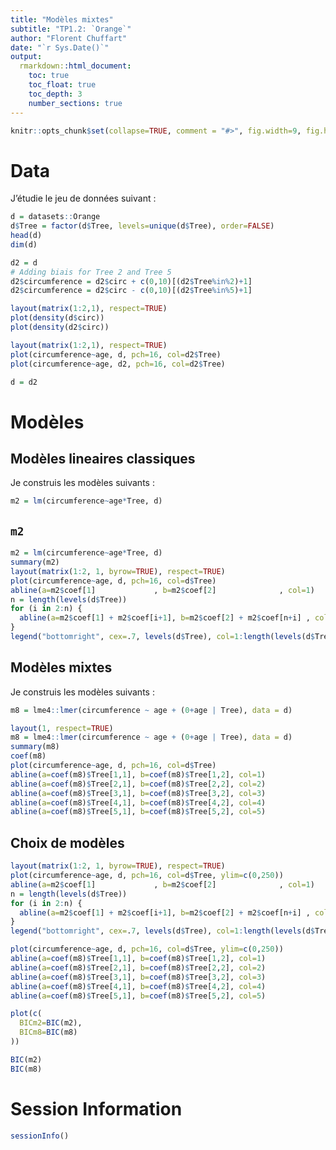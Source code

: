 ```yaml
---
title: "Modèles mixtes"
subtitle: "TP1.2: `Orange`"
author: "Florent Chuffart"
date: "`r Sys.Date()`"
output: 
  rmarkdown::html_document:
    toc: true
    toc_float: true
    toc_depth: 3
    number_sections: true
---
```



```r
knitr::opts_chunk$set(collapse=TRUE, comment = "#>", fig.width=9, fig.height=6, eval=TRUE, echo=TRUE, results="verbatim", warning=FALSE)
```
# Data

J’étudie le jeu de données suivant : 

```r
d = datasets::Orange
d$Tree = factor(d$Tree, levels=unique(d$Tree), order=FALSE)
head(d)
dim(d)

d2 = d
# Adding biais for Tree 2 and Tree 5
d2$circumference = d2$circ + c(0,10)[(d2$Tree%in%2)+1]
d2$circumference = d2$circ - c(0,10)[(d2$Tree%in%5)+1]

layout(matrix(1:2,1), respect=TRUE)
plot(density(d$circ))
plot(density(d2$circ))

layout(matrix(1:2,1), respect=TRUE)
plot(circumference~age, d, pch=16, col=d2$Tree)
plot(circumference~age, d2, pch=16, col=d2$Tree)

d = d2


```



# Modèles

## Modèles lineaires classiques

Je construis les modèles suivants : 

```r
m2 = lm(circumference~age*Tree, d)
```



## `m2`
```r
m2 = lm(circumference~age*Tree, d)
summary(m2)
layout(matrix(1:2, 1, byrow=TRUE), respect=TRUE)
plot(circumference~age, d, pch=16, col=d$Tree)
abline(a=m2$coef[1]             , b=m2$coef[2]              , col=1)
n = length(levels(d$Tree))
for (i in 2:n) {
  abline(a=m2$coef[1] + m2$coef[i+1], b=m2$coef[2] + m2$coef[n+i] , col=i)
}
legend("bottomright", cex=.7, levels(d$Tree), col=1:length(levels(d$Tree)), pch=16)
```



## Modèles mixtes

Je construis les modèles suivants : 

```r
m8 = lme4::lmer(circumference ~ age + (0+age | Tree), data = d)
```


```r
layout(1, respect=TRUE)
m8 = lme4::lmer(circumference ~ age + (0+age | Tree), data = d)
summary(m8)
coef(m8)
plot(circumference~age, d, pch=16, col=d$Tree)
abline(a=coef(m8)$Tree[1,1], b=coef(m8)$Tree[1,2], col=1)
abline(a=coef(m8)$Tree[2,1], b=coef(m8)$Tree[2,2], col=2)
abline(a=coef(m8)$Tree[3,1], b=coef(m8)$Tree[3,2], col=3)
abline(a=coef(m8)$Tree[4,1], b=coef(m8)$Tree[4,2], col=4)
abline(a=coef(m8)$Tree[5,1], b=coef(m8)$Tree[5,2], col=5)
```



## Choix de modèles



```r
layout(matrix(1:2, 1, byrow=TRUE), respect=TRUE)
plot(circumference~age, d, pch=16, col=d$Tree, ylim=c(0,250))
abline(a=m2$coef[1]             , b=m2$coef[2]              , col=1)
n = length(levels(d$Tree))
for (i in 2:n) {
  abline(a=m2$coef[1] + m2$coef[i+1], b=m2$coef[2] + m2$coef[n+i] , col=i)
}
legend("bottomright", cex=.7, levels(d$Tree), col=1:length(levels(d$Tree)), pch=16)

plot(circumference~age, d, pch=16, col=d$Tree, ylim=c(0,250))
abline(a=coef(m8)$Tree[1,1], b=coef(m8)$Tree[1,2], col=1)
abline(a=coef(m8)$Tree[2,1], b=coef(m8)$Tree[2,2], col=2)
abline(a=coef(m8)$Tree[3,1], b=coef(m8)$Tree[3,2], col=3)
abline(a=coef(m8)$Tree[4,1], b=coef(m8)$Tree[4,2], col=4)
abline(a=coef(m8)$Tree[5,1], b=coef(m8)$Tree[5,2], col=5)
```



```r
plot(c(
  BICm2=BIC(m2),
  BICm8=BIC(m8)
))
```
```r
BIC(m2)
BIC(m8)
```

# Session Information

```r
sessionInfo()
```

